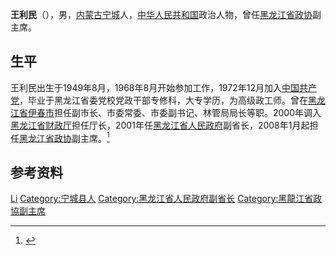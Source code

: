 {{Otheruses|other=名为王利民的其他人物|王利民}}

'''王利民'''（{{bd|1949年|9月|catIdx=王}}），男，[[内蒙古|内蒙古]][[宁城|宁城]]人，[[中华人民共和国|中华人民共和国]]政治人物，曾任[[黑龙江省政协|黑龙江省政协]]副主席。

== 生平 ==
王利民出生于1949年8月，1968年8月开始参加工作，1972年12月加入[[中国共产党|中国共产党]]，毕业于黑龙江省委党校党政干部专修科，大专学历，为高级政工师。曾在[[黑龙江省|黑龙江省]][[伊春市|伊春市]]担任副市长、市委常委、市委副书记、林管局局长等职。2000年调入[[黑龙江省财政厅|黑龙江省财政厅]]担任厅长，2001年任[[黑龙江省人民政府|黑龙江省人民政府]]副省长，2008年1月起担任[[黑龙江省政协|黑龙江省政协]]副主席。<ref>{{Cite web|title=王利民简历|url=http://heilongjiang.dbw.cn/system/2008/01/27/051129563.shtml|accessdate=|work=|archive-date=2013-05-24|archive-url=https://web.archive.org/web/20130524012806/http://heilongjiang.dbw.cn/system/2008/01/27/051129563.shtml|dead-url=no}}</ref>

== 参考资料 ==
{{reflist}}

{{Authority control}}
{{DEFAULTSORT:Wang王}}
[[Category:王姓|Li]]
[[Category:宁城县人|Category:宁城县人]]
[[Category:黑龙江省人民政府副省长|Category:黑龙江省人民政府副省长]]
[[Category:黑龍江省政協副主席|Category:黑龍江省政協副主席]]